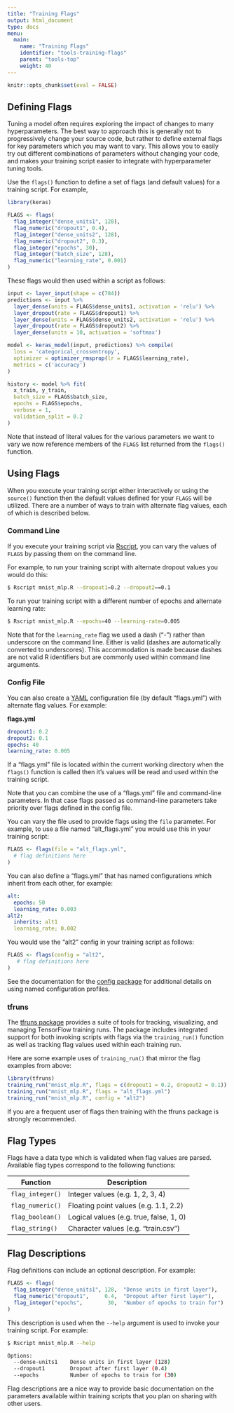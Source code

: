 ```yaml
---
title: "Training Flags"
output: html_document
type: docs
menu:
  main:
    name: "Training Flags"
    identifier: "tools-training-flags"
    parent: "tools-top"
    weight: 40
---
```


```r
knitr::opts_chunk$set(eval = FALSE)
```

## Defining Flags

Tuning a model often requires exploring the impact of changes to many hyperparameters. The best way to approach this is generally not to progressively change your source code, but rather to define external flags for key parameters which you may want to vary. This allows you to easily try out different combinations of parameters without changing your code, and makes your training script easier to integrate with hyperparameter tuning tools.

Use the `flags()` function to define a set of flags (and default values) for a training script. For example, 

```r
library(keras)

FLAGS <- flags(
  flag_integer("dense_units1", 128),
  flag_numeric("dropout1", 0.4),
  flag_integer("dense_units2", 128),
  flag_numeric("dropout2", 0.3),
  flag_integer("epochs", 30),
  flag_integer("batch_size", 128),
  flag_numeric("learning_rate", 0.001)
)
```

These flags would then used within a script as follows:

```r
input <- layer_input(shape = c(784))
predictions <- input %>% 
  layer_dense(units = FLAGS$dense_units1, activation = 'relu') %>%
  layer_dropout(rate = FLAGS$dropout1) %>%
  layer_dense(units = FLAGS$dense_units2, activation = 'relu') %>%
  layer_dropout(rate = FLAGS$dropout2) %>%
  layer_dense(units = 10, activation = 'softmax')

model <- keras_model(input, predictions) %>% compile(
  loss = 'categorical_crossentropy',
  optimizer = optimizer_rmsprop(lr = FLAGS$learning_rate),
  metrics = c('accuracy')
)

history <- model %>% fit(
  x_train, y_train,
  batch_size = FLAGS$batch_size,
  epochs = FLAGS$epochs,
  verbose = 1,
  validation_split = 0.2
)
```

Note that instead of literal values for the various parameters we want to vary we now reference members of the `FLAGS` list returned from the `flags()` function.

## Using Flags

When you execute your training script either interactively or using the `source()` function then the default values defined for your `FLAGS` will be utilized. There are a number of ways to train with alternate flag values, each of which is described below.

### Command Line

If you execute your training script via [Rscript](https://stat.ethz.ch/R-manual/R-devel/library/utils/html/Rscript.html), you can vary the values of `FLAGS` by passing them on the command line. 

For example, to run your training script with alternate dropout values you would do this:

```bash
$ Rscript mnist_mlp.R --dropout1=0.2 --dropout2==0.1
```

To run your training script with a different number of epochs and alternate learning rate:

```bash
$ Rscript mnist_mlp.R --epochs=40 --learning-rate=0.005
```

Note that for the `learning_rate` flag we used a dash ("-") rather than underscore on the command line. Either is valid (dashes are automatically converted to underscores). This accommodation is made because dashes are not valid R identifiers but are commonly used within command line arguments.

### Config File

You can also create a [YAML](http://www.yaml.org/start.html) configuration file (by default "flags.yml") with alternate flag values. For example:

**flags.yml**

```yaml
dropout1: 0.2
dropout2: 0.1
epochs: 40
learning_rate: 0.005
```

If a "flags.yml" file is located within the current working directory when the `flags()` function is called then it's values will be read and used within the training script. 

Note that you can combine the use of a "flags.yml" file and command-line parameters. In that case flags passed as command-line parameters take priority over flags defined in the config file.

You can vary the file used to provide flags using the `file` parameter. For example, to use a file named "alt_flags.yml" you would use this in your training script:

```r
FLAGS <- flags(file = "alt_flags.yml",
  # flag definitions here               
)
```

You can also define a "flags.yml" that has named configurations which inherit from each other, for example:

```yaml
alt:
  epochs: 50
  learning_rate: 0.003
alt2:
  inherits: alt1
  learning_rate; 0.002
```

You would use the "alt2" config in your training script as follows:

```r
FLAGS <- flags(config = "alt2",
   # flag definitions here 
)
```

See the documentation for the [config package](https://github.com/rstudio/config) for additional details on using named configuration profiles.

### tfruns

The [tfruns package](tfruns/articles/overview.html) provides a suite of tools for tracking, visualizing, and managing TensorFlow training runs. The package includes integrated support for both invoking scripts with flags via the `training_run()` function as well as tracking flag values used within each training run. 

Here are some example uses of `training_run()` that mirror the flag examples from above:

```r
library(tfruns)
training_run("mnist_mlp.R", flags = c(dropout1 = 0.2, dropout2 = 0.1))
training_run("mnist_mlp.R", flags = "alt_flags.yml")
training_run("mnist_mlp.R", config = "alt2")
```

If you are a frequent user of flags then training with the tfruns package is strongly recommended.


## Flag Types

Flags have a data type which is validated when flag values are parsed. Available flag types correspond to the following functions:

| Function  | Description  |
|---|---|
| `flag_integer()`  | Integer values (e.g. 1, 2, 3, 4)  |
| `flag_numeric()`  | Floating point values (e.g. 1.1, 2.2)  |
| `flag_boolean()`  | Logical values (e.g. true, false, 1, 0)  |
| `flag_string()`   | Character values (e.g. "train.csv")  |


## Flag Descriptions

Flag definitions can include an optional description. For example:

```r
FLAGS <- flags(
  flag_integer("dense_units1", 128,  "Dense units in first layer"),
  flag_numeric("dropout1",     0.4,  "Dropout after first layer"),
  flag_integer("epochs",        30,  "Number of epochs to train for")
)
```

This description is used when the `--help` argument is used to invoke your training script. For example:

```bash
$ Rscript mnist_mlp.R --help

Options:
  --dense-units1    Dense units in first layer (128)
  --dropout1        Dropout after first layer (0.4)
  --epochs          Number of epochs to train for (30)

```

Flag descriptions are a nice way to provide basic documentation on the parameters available within training scripts that you plan on sharing with other users.








